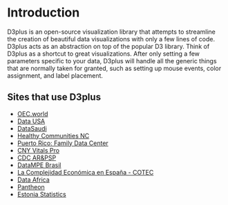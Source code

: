 
<Meta title="Introduction" />

# Introduction

D3plus is an open-source visualization library that attempts to streamline the creation of beautiful data visualizations with only a few lines of code. D3plus acts as an abstraction on top of the popular D3 library. Think of D3plus as a shortcut to great visualizations. After only setting a few parameters specific to your data, D3plus will handle all the generic things that are normally taken for granted, such as setting up mouse events, color assignment, and label placement.

## Sites that use D3plus

 * [OEC.world](https://oec.world/)
 * [Data USA](https://datausa.io/)
 * [DataSaudi](https://datasaudi.sa/)
 * [Healthy Communities NC](https://healthycommunitiesnc.org/)
 * [Puerto Rico: Family Data Center](https://data.youthpr.org/en)
 * [CNY Vitals Pro](https://pro.cnyvitals.org/)
 * [CDC AR&PSP](https://arpsp.cdc.gov/)
 * [DataMPE Brasil](https://datampe.sebrae.com.br/)
 * [La Complejidad Económica en España - COTEC](https://complejidadeconomica.cotec.es/)
 * [Data Africa](https://dataafrica.io/)
 * [Pantheon](https://pantheon.world/)
 * [Estonia Statistics](https://data.stat.ee/profile/country/ee/)
